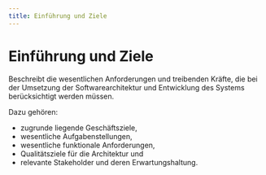 ```yaml
---
title: Einführung und Ziele
---
```


# Einführung und Ziele

Beschreibt die wesentlichen Anforderungen und treibenden Kräfte, die bei der Umsetzung der Softwarearchitektur und Entwicklung des Systems berücksichtigt werden müssen.

Dazu gehören:

- zugrunde liegende Geschäftsziele,
- wesentliche Aufgabenstellungen,
- wesentliche funktionale Anforderungen,
- Qualitätsziele für die Architektur und
- relevante Stakeholder und deren Erwartungshaltung.